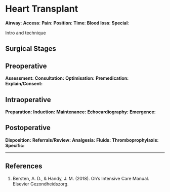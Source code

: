 # Heart Transplant

:::gas
**Airway**: 
**Access**: 
**Pain**: 
**Position**:
**Time**: 
**Blood loss**:
**Special**:
:::

Intro and technique

## Surgical Stages

## Preoperative

**Assessment:**
**Consultation:**
**Optimisation:**
**Premedication:**
**Explain/Consent:**

## Intraoperative

**Preparation:**
**Induction:**
**Maintenance:**
**Echocardiography:**
**Emergence:**

## Postoperative

**Disposition:**
**Referrals/Review:**
**Analgesia:**
**Fluids:**
**Thromboprophylaxis:**
**Specific:**

---

## References

1. Bersten, A. D., & Handy, J. M. (2018). Oh’s Intensive Care Manual. Elsevier Gezondheidszorg.